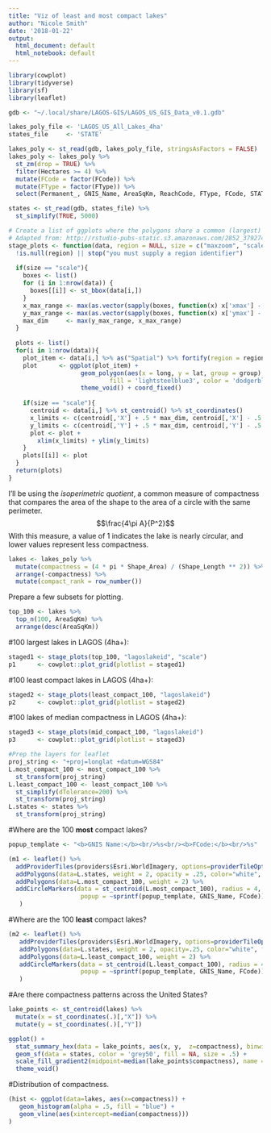 ```yaml
---
title: "Viz of least and most compact lakes"
author: "Nicole Smith"
date: '2018-01-22'
output:
  html_document: default
  html_notebook: default
---
```

```r
library(cowplot)
library(tidyverse)
library(sf)
library(leaflet)

gdb <- "~/.local/share/LAGOS-GIS/LAGOS_US_GIS_Data_v0.1.gdb"

lakes_poly_file <- 'LAGOS_US_All_Lakes_4ha'
states_file     <- 'STATE'

lakes_poly <- st_read(gdb, lakes_poly_file, stringsAsFactors = FALSE)
lakes_poly <- lakes_poly %>%
  st_zm(drop = TRUE) %>%
  filter(Hectares >= 4) %>%
  mutate(FCode = factor(FCode)) %>%
  mutate(FType = factor(FType)) %>%
  select(Permanent_, GNIS_Name, AreaSqKm, ReachCode, FType, FCode, STATE, lagoslakeid, Shape_Area, Shape_Length)

states <- st_read(gdb, states_file) %>%
  st_simplify(TRUE, 5000)
```

```r
# Create a list of ggplots where the polygons share a common (largest) bbox size
# Adapted from: http://rstudio-pubs-static.s3.amazonaws.com/2852_379274d7c5734f979e106dcf019ec46c.html
stage_plots <- function(data, region = NULL, size = c("maxzoom", "scale")) {
  !is.null(region) || stop("you must supply a region identifier")
  
  if(size == "scale"){
    boxes <- list()
    for (i in 1:nrow(data)) {
      boxes[[i]] <- st_bbox(data[i,])
    }
    x_max_range <- max(as.vector(sapply(boxes, function(x) x['xmax'] - x['xmin'])))
    y_max_range <- max(as.vector(sapply(boxes, function(x) x['ymax'] - x['ymin'])))
    max_dim     <- max(y_max_range, x_max_range)
  }
  
  plots <- list()
  for(i in 1:nrow(data)){
    plot_item <- data[i,] %>% as("Spatial") %>% fortify(region = region)
    plot      <- ggplot(plot_item) + 
                    geom_polygon(aes(x = long, y = lat, group = group), 
                            fill = 'lightsteelblue3', color = 'dodgerblue4') +
                    theme_void() + coord_fixed()
    
    if(size == "scale"){
      centroid <- data[i,] %>% st_centroid() %>% st_coordinates()
      x_limits <- c(centroid[,'X'] + .5 * max_dim, centroid[,'X'] - .5 * max_dim)
      y_limits <- c(centroid[,'Y'] + .5 * max_dim, centroid[,'Y'] - .5 * max_dim)
      plot <- plot +
        xlim(x_limits) + ylim(y_limits)
    }
    plots[[i]] <- plot
  }
  return(plots)
}
```

I'll be using the *isoperimetric quotient*, a common measure of compactness that compares the area of the shape to the area of a circle with the same perimeter. $$\frac{4\pi A}{P^2}$$With this measure, a value of 1 indicates the lake is nearly circular, and lower values represent less compactness.
```r
lakes <- lakes_poly %>%
  mutate(compactness = (4 * pi * Shape_Area) / (Shape_Length ** 2)) %>%
  arrange(-compactness) %>%
  mutate(compact_rank = row_number())
```

Prepare a few subsets for plotting.
```r
top_100 <- lakes %>%
  top_n(100, AreaSqKm) %>%
  arrange(desc(AreaSqKm))
```

#100 largest lakes in LAGOS (4ha+):
```r
staged1 <- stage_plots(top_100, "lagoslakeid", "scale")
p1      <- cowplot::plot_grid(plotlist = staged1)
```

#100 least compact lakes in LAGOS (4ha+):
```r
staged2 <- stage_plots(least_compact_100, "lagoslakeid")
p2      <- cowplot::plot_grid(plotlist = staged2)
```

#100 lakes of median compactness in LAGOS (4ha+):
```r
staged3 <- stage_plots(mid_compact_100, "lagoslakeid")
p3      <- cowplot::plot_grid(plotlist = staged3)
```

```r
#Prep the layers for leaflet
proj_string <- "+proj=longlat +datum=WGS84"
L.most_compact_100 <- most_compact_100 %>%
  st_transform(proj_string)
L.least_compact_100 <- least_compact_100 %>%
  st_simplify(dTolerance=200) %>%
  st_transform(proj_string)
L.states <- states %>%
  st_transform(proj_string)
```

#Where are the 100 **most** compact lakes?
```r
popup_template <- "<b>GNIS Name:</b><br/>%s<br/><b>FCode:</b><br/>%s"

(m1 <- leaflet() %>%
  addProviderTiles(providers$Esri.WorldImagery, options=providerTileOptions(opacity=.75)) %>%
  addPolygons(data=L.states, weight = 2, opacity = .25, color="white", fill=NULL) %>%
  addPolygons(data=L.most_compact_100, weight = 2) %>%
  addCircleMarkers(data = st_centroid(L.most_compact_100), radius = 4, fillOpacity = 1, stroke = FALSE,
                    popup = ~sprintf(popup_template, GNIS_Name, FCode))
   )
```

#Where are the 100 **least** compact lakes?
```r
(m2 <- leaflet() %>%
   addProviderTiles(providers$Esri.WorldImagery, options=providerTileOptions(opacity=.75)) %>%
   addPolygons(data=L.states, weight = 2, opacity=.25, color="white", fill=NULL) %>%
   addPolygons(data=L.least_compact_100, weight = 2) %>%
   addCircleMarkers(data = st_centroid(L.least_compact_100), radius = 4, fillOpacity = 1, stroke = FALSE,
                    popup = ~sprintf(popup_template, GNIS_Name, FCode))
   )

```

#Are there compactness patterns across the United States?
```r
lake_points <- st_centroid(lakes) %>%
  mutate(x = st_coordinates(.)[,"X"]) %>%
  mutate(y = st_coordinates(.)[,"Y"])

ggplot() +
  stat_summary_hex(data = lake_points, aes(x, y,  z=compactness), binwidth = c(50000, 50000)) +
  geom_sf(data = states, color = 'grey50', fill = NA, size = .5) +
  scale_fill_gradient2(midpoint=median(lake_points$compactness), name = "compactness") +
  theme_void()

```

#Distribution of compactness.
```r
(hist <- ggplot(data=lakes, aes(x=compactness)) +
   geom_histogram(alpha = .5, fill = "blue") +
   geom_vline(aes(xintercept=median(compactness)))
)
```
